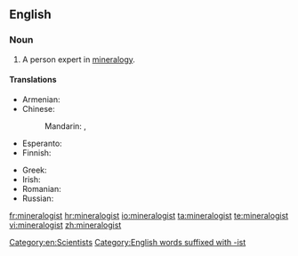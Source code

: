 ==English==

===Noun===
{{en-noun}}

# A person expert in [[mineralogy]].

====Translations====
{{trans-top|expert in mineralogy}}
* Armenian: {{t-|hy|հանքաբան|tr=hank’aban}}
* Chinese:
*: Mandarin: {{t-|cmn|礦物學家|sc=Hani}}, {{t-|cmn|矿物学家|tr=kuàngwùxuéjiā|sc=Hani}}
* Esperanto: {{t-|eo|mineralogo|xs=Esperanto}}
* Finnish: {{t|fi|mineralogi}}
{{trans-mid}}
* Greek: {{t|el|ορυκτολόγος|c|tr=oryktológos}}
* Irish: {{t|ga|mianreolaí|m}}
* Romanian: {{t|ro|mineralog|m}}
* Russian: {{t|ru|минералог|m|sc=Cyrl|tr=minerálog|alt=минера́лог}}
{{trans-bottom}}

[[Category:en:Scientists]]
[[Category:English words suffixed with -ist]]

[[fr:mineralogist]]
[[hr:mineralogist]]
[[io:mineralogist]]
[[ta:mineralogist]]
[[te:mineralogist]]
[[vi:mineralogist]]
[[zh:mineralogist]]